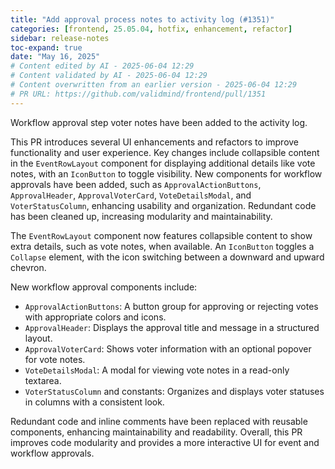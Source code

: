 ```yaml
---
title: "Add approval process notes to activity log (#1351)"
categories: [frontend, 25.05.04, hotfix, enhancement, refactor]
sidebar: release-notes
toc-expand: true
date: "May 16, 2025"
# Content edited by AI - 2025-06-04 12:29
# Content validated by AI - 2025-06-04 12:29
# Content overwritten from an earlier version - 2025-06-04 12:29
# PR URL: https://github.com/validmind/frontend/pull/1351
---
```


Workflow approval step voter notes have been added to the activity log.

This PR introduces several UI enhancements and refactors to improve functionality and user experience. Key changes include collapsible content in the `EventRowLayout` component for displaying additional details like vote notes, with an `IconButton` to toggle visibility. New components for workflow approvals have been added, such as `ApprovalActionButtons`, `ApprovalHeader`, `ApprovalVoterCard`, `VoteDetailsModal`, and `VoterStatusColumn`, enhancing usability and organization. Redundant code has been cleaned up, increasing modularity and maintainability.

The `EventRowLayout` component now features collapsible content to show extra details, such as vote notes, when available. An `IconButton` toggles a `Collapse` element, with the icon switching between a downward and upward chevron.

New workflow approval components include:

- `ApprovalActionButtons`: A button group for approving or rejecting votes with appropriate colors and icons.
- `ApprovalHeader`: Displays the approval title and message in a structured layout.
- `ApprovalVoterCard`: Shows voter information with an optional popover for vote notes.
- `VoteDetailsModal`: A modal for viewing vote notes in a read-only textarea.
- `VoterStatusColumn` and constants: Organizes and displays voter statuses in columns with a consistent look.

Redundant code and inline comments have been replaced with reusable components, enhancing maintainability and readability. Overall, this PR improves code modularity and provides a more interactive UI for event and workflow approvals.